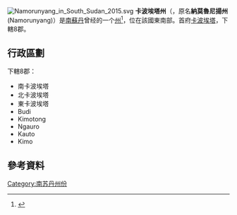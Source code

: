 {{expand|time=2016-11-15T17:22:49+00:00}}
{{refimprove|time=2016-11-15T17:22:49+00:00}}
{{Infobox settlement
<!-- See Template:Infobox settlement for additional fields and descriptions -->
| name                   = 卡波埃塔州
| native_name            =
| other_name=
| nickname               = 
| motto                  = 
| settlement_type       = 旧[[南苏丹行政区划|州]]
| image_map              = Namorunyang in South Sudan 2015.svg
| mapsize = 250px
| map_caption =  卡波埃塔州在南蘇丹的位置
| subdivision_type      = 國家
| subdivision_name      = {{SSD}}
| subdivision_type1     = 首府
| subdivision_name1     = [[卡波埃塔|卡波埃塔]]<ref>{{cite web|url=http://www.gurtong.net/ECM/Editorial/tabid/124/ctl/ArticleView/mid/519/articleId/18513/Town-Council-Upgraded-Into-Municipality-In-Namorunyang.aspx|title=Town Council Upgraded Into Municipality In Namorunyang|publisher=Gurtong|date=11 February 2016|accessdate=14 August 2016|archive-date=2016-02-23|archive-url=https://web.archive.org/web/20160223034315/http://www.gurtong.net/ECM/Editorial/tabid/124/ctl/ArticleView/mid/519/articleId/18513/Town-Council-Upgraded-Into-Municipality-In-Namorunyang.aspx|dead-url=no}}</ref>
| subdivision_type2     = 縣數
| subdivision_name2     = 4<ref name="Counties">{{cite web|url=http://www.gurtong.net/ECM/Editorial/tabid/124/ctl/ArticleView/mid/519/articleId/19112/Additional-Counties-In-Imatong-And-Namorunyang-States-Established.aspx|title=Additional Counties In Imatong And Namorunyang States Established|first=Peter Lokale|last=Nakimangole|publisher=Gurtong|date=22 April 2016|accessdate=14 August 2016|archive-date=2020-02-03|archive-url=https://web.archive.org/web/20200203115158/http://www.gurtong.net/ECM/Editorial/tabid/124/ctl/ArticleView/mid/519/articleId/19112/Additional-Counties-In-Imatong-And-Namorunyang-States-Established.aspx|dead-url=no}}</ref>
| subdivision_type3     = 
| subdivision_name3     = 
| start_date            =
| number_date           =
| population_range      = 
| population_as_of = 2014 Estimate
| Population_total = 504720
| area_range            = 
| leader_party          = 
| leader_title          = 州長
| leader_name           = [[路易·洛邦·拉約爾|路易·洛邦·拉約爾]]
}}
[[File:Namorunyang_in_South_Sudan_2015.svg|right]]
'''卡波埃塔州'''（{{lang-en|Kapoeta}}，原名'''納莫魯尼揚州''' (Namorunyang)）是[[南蘇丹|南蘇丹]]曾经的一个[[南苏丹行政区划|州]]<ref>{{cite news|url=http://www.southsudannewsagency.com/news/breaking-news/south-sudans-president-appoints-28-governors-defies-peace-agreement|title=South Sudan’s President appoints 28 Governors, defies peace agreement|date=24 December 2015|publisher=South Sudan News Agency|deadurl=yes|archiveurl=https://web.archive.org/web/20160202025755/http://www.southsudannewsagency.com/news/breaking-news/south-sudans-president-appoints-28-governors-defies-peace-agreement|archivedate=2016-02-02|df=|accessdate=2016-11-15}}</ref>，位在該國東南部。首府[[卡波埃塔|卡波埃塔]]，下轄8郡。

== 行政區劃 ==
下轄8郡：
* 南卡波埃塔
* 北卡波埃塔
* 東卡波埃塔
* Budi
* Kimotong
* Ngauro
* Kauto
* Kimo

== 參考資料 ==
{{reflist}}

{{南苏丹行政区划}}
{{SouthSudan-stub}}
{{DEFAULTSORT:Namorunyang}}
[[Category:南苏丹州份|Category:南苏丹州份]]